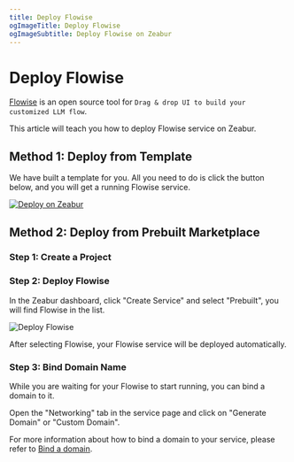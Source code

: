 ```yaml
---
title: Deploy Flowise
ogImageTitle: Deploy Flowise
ogImageSubtitle: Deploy Flowise on Zeabur
---
```


# Deploy Flowise

[Flowise](https://github.com/FlowiseAI/Flowise) is an open source tool for `Drag & drop UI to build your customized LLM flow`.

This article will teach you how to deploy Flowise service on Zeabur.

## Method 1: Deploy from Template

We have built a template for you. All you need to do is click the button below, and you will get a running Flowise service.

[![Deploy on Zeabur](https://zeabur.com/button.svg)](https://zeabur.com/templates/2JYZTR)

## Method 2: Deploy from Prebuilt Marketplace

### Step 1: Create a Project

<CreateProject />

### Step 2: Deploy Flowise

In the Zeabur dashboard, click "Create Service" and select "Prebuilt", you will find Flowise in the list.

![Deploy Flowise](/marketplace/flowise/prebuilt.png)

After selecting Flowise, your Flowise service will be deployed automatically.

### Step 3: Bind Domain Name

While you are waiting for your Flowise to start running, you can bind a domain to it.

Open the "Networking" tab in the service page and click on "Generate Domain" or "Custom Domain".

For more information about how to bind a domain to your service, please refer to [Bind a domain](/deploy/domain-binding).
